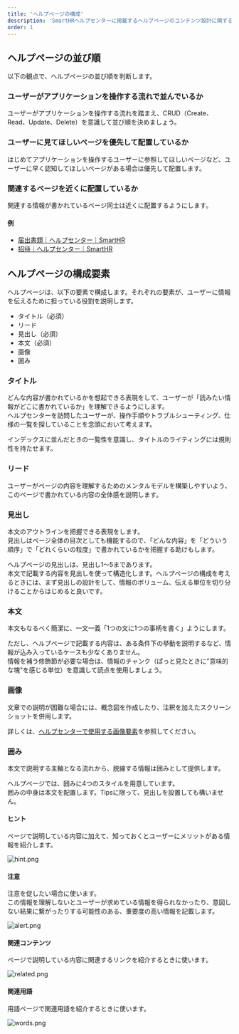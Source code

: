 ```yaml
---
title: 'ヘルプページの構成'
description: 'SmartHRヘルプセンターに掲載するヘルプページのコンテンツ設計に関する考え方をまとめています。'
order: 1
---
```


## ヘルプページの並び順
以下の観点で、ヘルプページの並び順を判断します。

### ユーザーがアプリケーションを操作する流れで並んでいるか
ユーザーがアプリケーションを操作する流れを踏まえ、CRUD（Create、Read、Update、Delete）を意識して並び順を決めましょう。

### ユーザーに見てほしいページを優先して配置しているか
はじめてアプリケーションを操作するユーザーに参照してほしいページなど、ユーザーに早く認知してほしいページがある場合は優先して配置します。

### 関連するページを近くに配置しているか
関連する情報が書かれているページ同士は近くに配置するようにします。

#### 例
- [届出書類｜ヘルプセンター｜SmartHR](https://support.smarthr.jp/ja/help/sections/360008955494/)
- [招待｜ヘルプセンター｜SmartHR](https://support.smarthr.jp/ja/help/sections/8c43d156-b95f-44d7-91d0-47a102062ec0/)

## ヘルプページの構成要素
ヘルプページは、以下の要素で構成します。それぞれの要素が、ユーザーに情報を伝えるために担っている役割を説明します。

- タイトル（必須）
- リード
- 見出し（必須）
- 本文（必須）
- 画像
- 囲み

### タイトル
どんな内容が書かれているかを想起できる表現をして、ユーザーが「読みたい情報がどこに書かれているか」を理解できるようにします。  
ヘルプセンターを訪問したユーザーが、操作手順やトラブルシューティング、仕様の一覧を探していることを念頭において考えます。

インデックスに並んだときの一覧性を意識し、タイトルのライティングには規則性を持たせます。

### リード
ユーザーがページの内容を理解するためのメンタルモデルを構築しやすいよう、このページで書かれている内容の全体感を説明します。

### 見出し
本文のアウトラインを把握できる表現をします。  
見出しはページ全体の目次としても機能するので、「どんな内容」を「どういう順序」で「どれくらいの粒度」で書かれているかを把握する助けもします。

ヘルプページの見出しは、見出し1〜5まであります。  
本文で記載する内容を見出しを使って構造化します。ヘルプページの構成を考えるときには、まず見出しの設計をして、情報のボリューム、伝える単位を切り分けることからはじめると良いです。

### 本文
本文もなるべく簡潔に、一文一義「1つの文に1つの事柄を書く」ようにします。

ただし、ヘルプページで記載する内容は、ある条件下の挙動を説明するなど、情報が込み入っているケースも少なくありません。  
情報を補う修飾節が必要な場合は、情報のチャンク（ぱっと見たときに"意味的な塊"を感じる単位）を意識して読点を使用しましょう。

### 画像
文章での説明が困難な場合には、概念図を作成したり、注釈を加えたスクリーンショットを併用します。

詳しくは、[ヘルプセンターで使用する画像要素](../image/)を参照してください。
 
### 囲み
本文で説明する主軸となる流れから、脱線する情報は囲みとして提供します。

ヘルプページでは、囲みに4つのスタイルを用意しています。  
囲みの中身は本文を配置します。Tipsに限って、見出しを設置しても構いません。

#### ヒント
ページで説明している内容に加えて、知っておくとユーザーにメリットがある情報を紹介します。

![hint.png](../images/hint.png)

#### 注意
注意を促したい場合に使います。  
この情報を理解しないとユーザーが求めている情報を得られなかったり、意図しない結果に繋がったりする可能性のある、重要度の高い情報を記載します。

![alert.png](../images/alert.png)

#### 関連コンテンツ
ページで説明している内容に関連するリンクを紹介するときに使います。  

![related.png](../images/related.png)

#### 関連用語
用語ページで関連用語を紹介するときに使います。

![words.png](../images/words.png)

